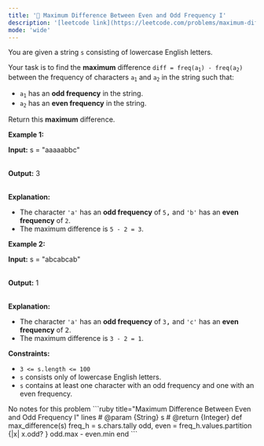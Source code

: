 ```yaml
---
title: '🧩 Maximum Difference Between Even and Odd Frequency I'
description: '[leetcode link](https://leetcode.com/problems/maximum-difference-between-even-and-odd-frequency-i/description/)'
mode: 'wide'
---
```

<Tabs>
  <Tab title="Question" icon="circle-question" iconType="regular">
    <Card>
      <p>You are given a string <code>s</code> consisting of lowercase English letters.</p>  <p>Your task is to find the <strong>maximum</strong> difference <code>diff = freq(a<sub>1</sub>) - freq(a<sub>2</sub>)</code> between the frequency of characters <code>a<sub>1</sub></code> and <code>a<sub>2</sub></code> in the string such that:</p>  <ul>  <li><code>a<sub>1</sub></code> has an <strong>odd frequency</strong> in the string.</li>  <li><code>a<sub>2</sub></code> has an <strong>even frequency</strong> in the string.</li> </ul>  <p>Return this <strong>maximum</strong> difference.</p>   <p><strong class="example">Example 1:</strong></p>  <div class="example-block"> <p><strong>Input:</strong> <span class="example-io">s = &quot;aaaaabbc&quot;</span></p>  <p><br/> <strong>Output:</strong> 3</p>  <p><br/> <strong>Explanation:</strong></p>  <ul>  <li>The character <code>&#39;a&#39;</code> has an <strong>odd frequency</strong> of <code><font face="monospace">5</font></code><font face="monospace">,</font> and <code>&#39;b&#39;</code> has an <strong>even frequency</strong> of <code><font face="monospace">2</font></code>.</li>  <li>The maximum difference is <code>5 - 2 = 3</code>.</li> </ul> </div>  <p><strong class="example">Example 2:</strong></p>  <div class="example-block"> <p><strong>Input:</strong> <span class="example-io">s = &quot;abcabcab&quot;</span></p>  <p><br/> <strong>Output:</strong> 1</p>  <p><br/> <strong>Explanation:</strong></p>  <ul>  <li>The character <code>&#39;a&#39;</code> has an <strong>odd frequency</strong> of <code><font face="monospace">3</font></code><font face="monospace">,</font> and <code>&#39;c&#39;</code> has an <strong>even frequency</strong> of <font face="monospace">2</font>.</li>  <li>The maximum difference is <code>3 - 2 = 1</code>.</li> </ul> </div>   <p><strong>Constraints:</strong></p>  <ul>  <li><code>3 &lt;= s.length &lt;= 100</code></li>  <li><code>s</code> consists only of lowercase English letters.</li>  <li><code>s</code> contains at least one character with an odd frequency and one with an even frequency.</li> </ul> 
    </Card>
  </Tab>
  <Tab title="Solution" icon="lightbulb" iconType="regular" >
    <Card>
      No notes for this problem
    </Card>
  <Expandable title="code">
    <CodeGroup dropdown>
```ruby title="Maximum Difference Between Even and Odd Frequency I" lines
# @param {String} s
# @return {Integer}
def max_difference(s)
  freq_h = s.chars.tally
  odd, even = freq_h.values.partition {|x| x.odd? }  
  odd.max - even.min
end
```
    </CodeGroup>
  </Expandable>
  </Tab>
</Tabs>